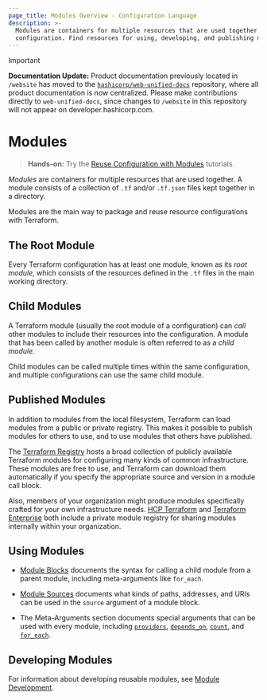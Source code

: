 ```yaml
---
page_title: Modules Overview - Configuration Language
description: >-
  Modules are containers for multiple resources that are used together in a
  configuration. Find resources for using, developing, and publishing modules.
---
```


> [!IMPORTANT]  
> **Documentation Update:** Product documentation previously located in `/website` has moved to the [`hashicorp/web-unified-docs`](https://github.com/hashicorp/web-unified-docs) repository, where all product documentation is now centralized. Please make contributions directly to `web-unified-docs`, since changes to `/website` in this repository will not appear on developer.hashicorp.com.

# Modules

> **Hands-on:** Try the [Reuse Configuration with Modules](/terraform/tutorials/modules?utm_source=WEBSITE&utm_medium=WEB_IO&utm_offer=ARTICLE_PAGE&utm_content=DOCS) tutorials.

_Modules_ are containers for multiple resources that are used together. A module
consists of a collection of `.tf` and/or `.tf.json` files kept together in a
directory.

Modules are the main way to package and reuse resource configurations with
Terraform.

## The Root Module

Every Terraform configuration has at least one module, known as its
_root module_, which consists of the resources defined in the `.tf` files in
the main working directory.

## Child Modules

A Terraform module (usually the root module of a configuration) can _call_ other
modules to include their resources into the configuration. A module that has
been called by another module is often referred to as a _child module._

Child modules can be called multiple times within the same configuration, and
multiple configurations can use the same child module.

## Published Modules

In addition to modules from the local filesystem, Terraform can load modules
from a public or private registry. This makes it possible to publish modules for
others to use, and to use modules that others have published.

The [Terraform Registry](https://registry.terraform.io/browse/modules) hosts a
broad collection of publicly available Terraform modules for configuring many
kinds of common infrastructure. These modules are free to use, and Terraform can
download them automatically if you specify the appropriate source and version in
a module call block.

Also, members of your organization might produce modules specifically crafted
for your own infrastructure needs. [HCP Terraform](https://cloud.hashicorp.com/products/terraform) and
[Terraform Enterprise](/terraform/enterprise) both include a private
module registry for sharing modules internally within your organization.

## Using Modules

- [Module Blocks](/terraform/language/modules/syntax) documents the syntax for
  calling a child module from a parent module, including meta-arguments like
  `for_each`.

- [Module Sources](/terraform/language/modules/sources) documents what kinds of paths,
  addresses, and URIs can be used in the `source` argument of a module block.

- The Meta-Arguments section documents special arguments that can be used with
  every module, including
  [`providers`](/terraform/language/meta-arguments/module-providers),
  [`depends_on`](/terraform/language/meta-arguments/depends_on),
  [`count`](/terraform/language/meta-arguments/count),
  and [`for_each`](/terraform/language/meta-arguments/for_each).

## Developing Modules

For information about developing reusable modules, see
[Module Development](/terraform/language/modules/develop).
